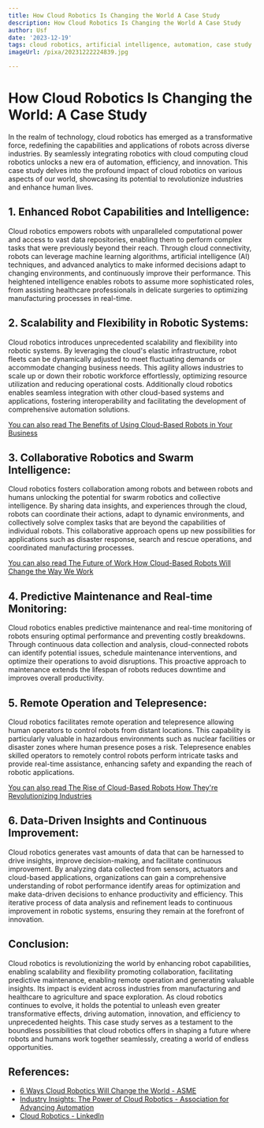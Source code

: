 ```yaml
---
title: How Cloud Robotics Is Changing the World A Case Study
description: How Cloud Robotics Is Changing the World A Case Study
author: Usf
date: '2023-12-19'
tags: cloud robotics, artificial intelligence, automation, case study
imageUrl: /pixa/20231222224839.jpg

---
```

# **How Cloud Robotics Is Changing the World:  A Case Study**

In the  realm  of technology, cloud robotics has emerged as a transformative force, redefining the capabilities and applications of robots across diverse industries. By seamlessly  integrating  robotics with  cloud computing cloud robotics unlocks a new era of automation, efficiency, and innovation. This case study delves into the profound impact of cloud robotics on various aspects of our world, showcasing its potential to revolutionize industries and enhance human lives.

## **1. Enhanced Robot Capabilities and Intelligence:**

Cloud robotics empowers robots with unparalleled computational power and access to vast data repositories, enabling them to perform complex tasks that were previously beyond their reach.  Through cloud connectivity, robots can leverage machine learning algorithms,  artificial intelligence (AI) techniques, and advanced  analytics to make informed decisions adapt to changing environments,  and continuously  improve their performance. This heightened intelligence enables robots to assume more sophisticated roles, from assisting healthcare  professionals in delicate surgeries to optimizing manufacturing  processes  in real-time.

## **2. Scalability and Flexibility in Robotic Systems:**

Cloud robotics introduces unprecedented  scalability and flexibility  into robotic systems. By leveraging the cloud's elastic infrastructure, robot fleets can be  dynamically adjusted to meet fluctuating demands or accommodate changing business needs. This agility allows industries  to scale up  or down their robotic workforce  effortlessly, optimizing resource utilization and  reducing operational  costs. Additionally cloud robotics enables seamless integration with other cloud-based  systems and applications, fostering interoperability and facilitating the development of comprehensive automation solutions.

[You can also read  The Benefits of Using Cloud-Based Robots  in Your Business](The%20Benefits%20of%20Using%20Cloud-Based%20Robots%20in%20Your%20Business)


## **3. Collaborative Robotics and Swarm Intelligence:**

Cloud  robotics fosters collaboration among robots and between robots and humans unlocking the potential for swarm  robotics and  collective intelligence. By sharing data insights, and experiences through the cloud, robots can coordinate their actions, adapt to dynamic environments, and collectively solve complex  tasks that are beyond the  capabilities of individual robots. This collaborative approach opens up new possibilities for applications such as disaster response, search and  rescue operations, and coordinated manufacturing processes.

[You can also read The Future of  Work How Cloud-Based Robots Will Change the  Way  We Work](The%20Future%20of%20Work%20How%20Cloud-Based%20Robots%20Will%20Change%20the%20Way%20We%20Work)


## **4. Predictive Maintenance and Real-time Monitoring:**

Cloud robotics enables predictive maintenance and real-time monitoring of robots ensuring  optimal  performance and preventing costly breakdowns. Through continuous data collection and  analysis, cloud-connected robots can identify potential issues,  schedule maintenance interventions, and optimize their operations to avoid disruptions. This proactive approach to maintenance extends  the lifespan of robots reduces downtime and improves overall productivity.

## **5. Remote Operation and  Telepresence:**

Cloud robotics facilitates remote operation and telepresence allowing  human operators to control robots from distant locations. This capability is particularly valuable in hazardous environments such as nuclear  facilities  or disaster zones where  human presence poses a risk. Telepresence enables skilled operators to remotely control robots perform intricate tasks and provide real-time assistance, enhancing safety  and expanding the reach of robotic  applications.

[You can also read The Rise of Cloud-Based Robots How They're Revolutionizing Industries](The%20Rise%20of%20Cloud-Based%20Robots%20How%20They%27re%20Revolutionizing%20Industries)


## **6. Data-Driven Insights and Continuous Improvement:**

Cloud robotics generates vast amounts of  data that can  be harnessed to drive insights, improve decision-making, and facilitate continuous  improvement. By analyzing data  collected from  sensors, actuators and cloud-based applications, organizations can  gain a comprehensive understanding of robot performance identify areas for optimization and make data-driven  decisions to  enhance productivity and efficiency. This iterative process of data  analysis and refinement leads to continuous improvement in robotic  systems, ensuring they remain at the forefront of innovation.

## **Conclusion:**

Cloud robotics is revolutionizing the  world  by  enhancing robot capabilities, enabling scalability and flexibility promoting  collaboration, facilitating predictive maintenance, enabling remote operation and generating valuable insights. Its impact is evident across industries from manufacturing  and healthcare to agriculture and space exploration. As cloud robotics continues to evolve,  it  holds the potential to unleash even greater transformative effects, driving automation, innovation, and efficiency to unprecedented heights. This case study serves as a testament to the boundless possibilities that cloud  robotics offers in shaping a future where robots and humans work together seamlessly, creating a world of endless  opportunities.

## References:
- [6 Ways Cloud Robotics Will Change the World - ASME](https://www.asme.org/topics-resources/content/6-ways-cloud-robotics-change-world)
- [Industry Insights: The Power of Cloud Robotics - Association for Advancing Automation](https://www.automate.org/industry-insights/the-power-of-cloud-robotics)
- [Cloud Robotics - LinkedIn](https://www.linkedin.com/pulse/cloud-robotics-kalaiselvi-palanivel)

